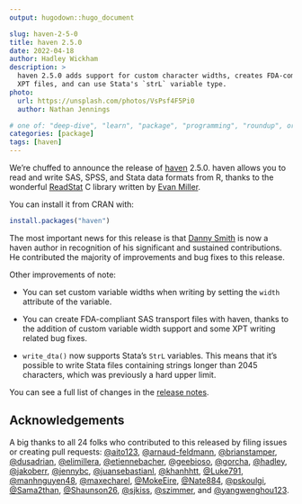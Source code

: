 ```yaml
---
output: hugodown::hugo_document

slug: haven-2-5-0
title: haven 2.5.0
date: 2022-04-18
author: Hadley Wickham
description: >
  haven 2.5.0 adds support for custom character widths, creates FDA-compliant
  XPT files, and can use Stata's `strL` variable type.
photo:
  url: https://unsplash.com/photos/VsPsf4F5Pi0
  author: Nathan Jennings

# one of: "deep-dive", "learn", "package", "programming", "roundup", or "other"
categories: [package] 
tags: [haven]
---
```


<!--
TODO:
* [x] Look over / edit the post's title in the yaml
* [x] Edit (or delete) the description; note this appears in the Twitter card
* [x] Pick category and tags (see existing with `hugodown::tidy_show_meta()`)
* [x] Find photo & update yaml metadata
* [x] Create `thumbnail-sq.jpg`; height and width should be equal
* [x] Create `thumbnail-wd.jpg`; width should be >5x height
* [x] `hugodown::use_tidy_thumbnails()`
* [ ] Add intro sentence, e.g. the standard tagline for the package
* [ ] `usethis::use_tidy_thanks()`
-->

We're chuffed to announce the release of [haven](https://haven.tidyverse.org) 2.5.0. haven allows you to read and write SAS, SPSS, and Stata data formats from R, thanks to the wonderful [ReadStat](https://github.com/WizardMac/ReadStat) C library written by [Evan Miller](https://www.evanmiller.org/).

You can install it from CRAN with:

```r
install.packages("haven")
```

The most important news for this release is that [Danny Smith](https://github.com/gorcha) is now a haven author in recognition of his significant and sustained contributions. He contributed the majority of improvements and bug fixes to this release.

Other improvements of note:

* You can set custom variable widths when writing by setting the `width` attribute of the variable.

* You can create FDA-compliant SAS transport files with haven, thanks to the addition of custom variable width support and some XPT writing related bug fixes.

* `write_dta()` now supports Stata's `StrL` variables. This means that it's possible to write Stata files containing strings longer than 2045 characters, which was previously a hard upper limit.

You can see a full list of changes in the [release notes](https://github.com/tidyverse/haven/blob/main/NEWS.md).

## Acknowledgements

A big thanks to all 24 folks who contributed to this released by filing issues or creating pull requests: [&#x0040;aito123](https://github.com/aito123), [&#x0040;arnaud-feldmann](https://github.com/arnaud-feldmann), [&#x0040;brianstamper](https://github.com/brianstamper), [&#x0040;dusadrian](https://github.com/dusadrian), [&#x0040;elimillera](https://github.com/elimillera), [&#x0040;etiennebacher](https://github.com/etiennebacher), [&#x0040;geebioso](https://github.com/geebioso), [&#x0040;gorcha](https://github.com/gorcha), [&#x0040;hadley](https://github.com/hadley), [&#x0040;jakoberr](https://github.com/jakoberr), [&#x0040;jennybc](https://github.com/jennybc), [&#x0040;juansebastianl](https://github.com/juansebastianl), [&#x0040;khanhhtt](https://github.com/khanhhtt), [&#x0040;Luke791](https://github.com/Luke791), [&#x0040;manhnguyen48](https://github.com/manhnguyen48), [&#x0040;maxecharel](https://github.com/maxecharel), [&#x0040;MokeEire](https://github.com/MokeEire), [&#x0040;Nate884](https://github.com/Nate884), [&#x0040;pskoulgi](https://github.com/pskoulgi), [&#x0040;Sama2than](https://github.com/Sama2than), [&#x0040;Shaunson26](https://github.com/Shaunson26), [&#x0040;sjkiss](https://github.com/sjkiss), [&#x0040;szimmer](https://github.com/szimmer), and [&#x0040;yangwenghou123](https://github.com/yangwenghou123). 
